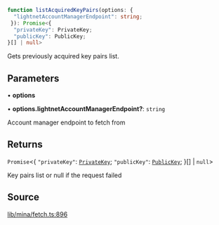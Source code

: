 ```ts
function listAcquiredKeyPairs(options: {
  "lightnetAccountManagerEndpoint": string;
 }): Promise<{
  "privateKey": PrivateKey;
  "publicKey": PublicKey;
}[] | null>
```

Gets previously acquired key pairs list.

## Parameters

• **options**

• **options.lightnetAccountManagerEndpoint?**: `string`

Account manager endpoint to fetch from

## Returns

`Promise`\<\{
  `"privateKey"`: [`PrivateKey`](../../../classes/PrivateKey.mdx);
  `"publicKey"`: [`PublicKey`](../../../classes/PublicKey.mdx);
 \}[] \| `null`\>

Key pairs list or null if the request failed

## Source

[lib/mina/fetch.ts:896](https://github.com/o1-labs/o1js/blob/3b1b22555bd0099419efc0703dfdb8b2eb7c3e6f/src/lib/mina/fetch.ts#L896)
